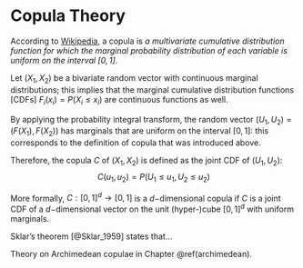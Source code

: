 # Copula Theory {#copula}

According to [Wikipedia](https://en.wikipedia.org/wiki/Copula_(probability_theory)), a copula is _a multivariate cumulative distribution function for which the marginal probability distribution of each variable is uniform on the interval $[0, 1]$_.

Let $(X_1, X_2)$ be a bivariate random vector with continuous marginal distributions; this implies that the marginal cumulative distribution functions [CDFs] $F_i(x_i) = P(X_i \le x_i)$ are continuous functions as well.

By applying the probability integral transform, the random vector $(U_1, U_2) = (F(X_1), F(X_2))$ has marginals that are uniform on the interval $[0, 1]$: this corresponds to the definition of copula that was introduced above.

Therefore, the copula $C$ of $(X_1, X_2)$ is defined as the joint CDF of $(U_1, U_2)$:
$$
C(u_1, u_2) = P(U_1 \le u_1, U_2 \le u_2)
$$

More formally, $C: [0, 1]^d \rightarrow [0, 1]$ is a $d-$dimensional copula if $C$ is a joint CDF of a $d-$dimensional vector on the unit (hyper-)cube $[0, 1]^d$ with uniform marginals.

Sklar's theorem [@Sklar_1959] states that...

Theory on Archimedean copulae in Chapter \@ref(archimedean).
